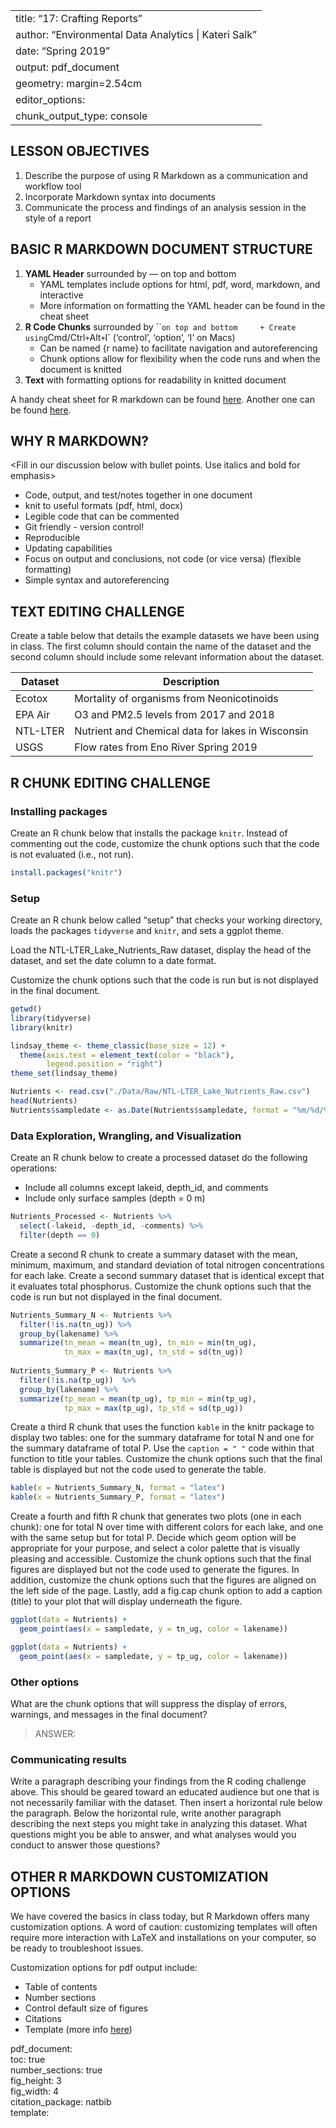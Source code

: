 
---
title: "17: Crafting Reports"
author: "Environmental Data Analytics | Kateri Salk"
date: "Spring 2019"
output: pdf_document
geometry: margin=2.54cm
editor_options: 
  chunk_output_type: console
---

## LESSON OBJECTIVES
1. Describe the purpose of using R Markdown as a communication and workflow tool
2. Incorporate Markdown syntax into documents
3. Communicate the process and findings of an analysis session in the style of a report

## BASIC R MARKDOWN DOCUMENT STRUCTURE

1. **YAML Header** surrounded by --- on top and bottom
    + YAML templates include options for html, pdf, word, markdown, and interactive
    + More information on formatting the YAML header can be found in the cheat sheet
2. **R Code Chunks** surrounded by ``` on top and bottom
    + Create using `Cmd/Ctrl` + `Alt` + `I` ('control', 'option', 'I' on Macs)
    + Can be named {r name} to facilitate navigation and autoreferencing
    + Chunk options allow for flexibility when the code runs and when the document is knitted
3. **Text** with formatting options for readability in knitted document

A handy cheat sheet for R markdown can be found [here](https://www.rstudio.com/wp-content/uploads/2015/03/rmarkdown-reference.pdf). Another one can be found [here](https://www.rstudio.com/wp-content/uploads/2015/02/rmarkdown-cheatsheet.pdf).

## WHY R MARKDOWN?

<Fill in our discussion below with bullet points. Use italics and bold for emphasis>

- Code, output, and test/notes together in one document
- knit to useful formats (pdf, html, docx)
- Legible code that can be commented 
- Git friendly - version control!
- Reproducible 
- Updating capabilities
- Focus on output and conclusions, not code (or vice versa) (flexible formatting)
- Simple syntax and autoreferencing

## TEXT EDITING CHALLENGE

Create a table below that details the example datasets we have been using in class. The first column should contain the name of the dataset and the second column should include some relevant information about the dataset.

Dataset | Description
--------|--------------------------------------------------
Ecotox  | Mortality of organisms from Neonicotinoids
EPA Air | O3 and PM2.5 levels from 2017 and 2018
NTL-LTER| Nutrient and Chemical data for lakes in Wisconsin
USGS    | Flow rates from Eno River Spring 2019


## R CHUNK EDITING CHALLENGE
### Installing packages
Create an R chunk below that installs the package `knitr`. Instead of commenting out the code, customize the chunk options such that the code is not evaluated (i.e., not run). 

```r
install.packages("knitr")
```


### Setup
Create an R chunk below called "setup" that checks your working directory, loads the packages `tidyverse` and `knitr`, and sets a ggplot theme. 

Load the NTL-LTER_Lake_Nutrients_Raw dataset, display the head of the dataset, and set the date column to a date format.

Customize the chunk options such that the code is run but is not displayed in the final document.

```r
getwd()
library(tidyverse)
library(knitr)

lindsay_theme <- theme_classic(base_size = 12) +
  theme(axis.text = element_text(color = "black"), 
        legend.position = "right") 
theme_set(lindsay_theme)

Nutrients <- read.csv("./Data/Raw/NTL-LTER_Lake_Nutrients_Raw.csv")
head(Nutrients)
Nutrients$sampledate <- as.Date(Nutrients$sampledate, format = "%m/%d/%y")
```


### Data Exploration, Wrangling, and Visualization
Create an R chunk below to create a processed dataset do the following operations: 

* Include all columns except lakeid, depth_id, and comments
* Include only surface samples (depth = 0 m)

```r
Nutrients_Processed <- Nutrients %>%
  select(-lakeid, -depth_id, -comments) %>%
  filter(depth == 0)
```


Create a second R chunk to create a summary dataset with the mean, minimum, maximum, and standard deviation of total nitrogen concentrations for each lake. Create a second summary dataset that is identical except that it evaluates total phosphorus. Customize the chunk options such that the code is run but not displayed in the final document. 

```r
Nutrients_Summary_N <- Nutrients %>%
  filter(!is.na(tn_ug)) %>%
  group_by(lakename) %>%
  summarize(tn_mean = mean(tn_ug), tn_min = min(tn_ug), 
            tn_max = max(tn_ug), tn_std = sd(tn_ug))
 
Nutrients_Summary_P <- Nutrients %>%
  filter(!is.na(tp_ug))  %>%
  group_by(lakename) %>%
  summarize(tp_mean = mean(tp_ug), tp_min = min(tp_ug), 
            tp_max = max(tp_ug), tp_std = sd(tp_ug)) 
```


Create a third R chunk that uses the function `kable` in the knitr package to display two tables: one for the summary dataframe for total N and one for the summary dataframe of total P. Use the `caption = " "` code within that function to title your tables. Customize the chunk options such that the final table is displayed but not the code used to generate the table. 

```r
kable(x = Nutrients_Summary_N, format = "latex")
kable(x = Nutrients_Summary_P, format = "latex")
```


Create a fourth and fifth R chunk that generates two plots (one in each chunk): one for total N over time with different colors for each lake, and one with the same setup but for total P. Decide which geom option will be appropriate for your purpose, and select a color palette that is visually pleasing and accessible. Customize the chunk options such that the final figures are displayed but not the code used to generate the figures. In addition, customize the chunk options such that the figures are aligned on the left side of the page. Lastly, add a fig.cap chunk option to add a caption (title) to your plot that will display underneath the figure.

```r
ggplot(data = Nutrients) +
  geom_point(aes(x = sampledate, y = tn_ug, color = lakename))
```

```r
ggplot(data = Nutrients) +
  geom_point(aes(x = sampledate, y = tp_ug, color = lakename))
```


### Other options
What are the chunk options that will suppress the display of errors, warnings, and messages in the final document? 

> ANSWER: 

### Communicating results
Write a paragraph describing your findings from the R coding challenge above. This should be geared toward an educated audience but one that is not necessarily familiar with the dataset. Then insert a horizontal rule below the paragraph. Below the horizontal rule, write another paragraph describing the next steps you might take in analyzing this dataset. What questions might you be able to answer, and what analyses would you conduct to answer those questions?

## OTHER R MARKDOWN CUSTOMIZATION OPTIONS
We have covered the basics in class today, but R Markdown offers many customization options. A word of caution: customizing templates will often require more interaction with LaTeX and installations on your computer, so be ready to troubleshoot issues.

Customization options for pdf output include: 

* Table of contents
* Number sections
* Control default size of figures
* Citations
* Template (more info [here](http://jianghao.wang/post/2017-12-08-rmarkdown-templates/))

pdf_document:  
    toc: true  
    number_sections: true  
    fig_height: 3  
    fig_width: 4  
    citation_package: natbib  
    template:  

